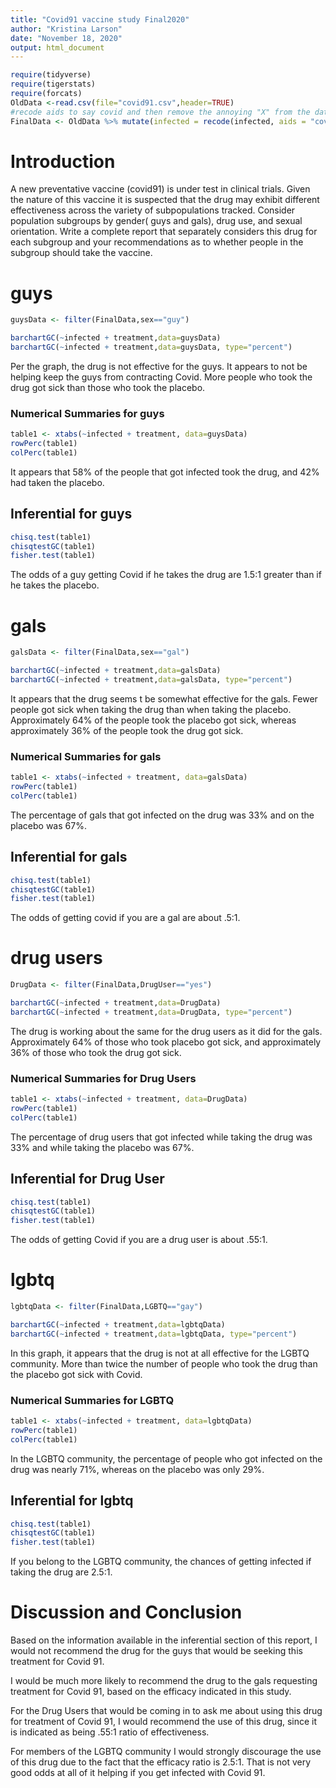 ```yaml
---
title: "Covid91 vaccine study Final2020"
author: "Kristina Larson"
date: "November 18, 2020"
output: html_document
---
```


```r
require(tidyverse)
require(tigerstats)
require(forcats)
OldData <-read.csv(file="covid91.csv",header=TRUE)
#recode aids to say covid and then remove the annoying "X" from the dataframe
FinalData <- OldData %>% mutate(infected = recode(infected, aids = "covid", none = "OK" )) %>% select(-one_of("X"))
```

# Introduction

<!--In this section you explain what you are trying to show.  Where did the data come from?  What is the research or other question you are trying to answer?.  If you skimp in this section expect to be marked down in your grade. Paint a picture of the project a couple of paragraphs is expected!-->

A new  preventative vaccine (covid91) is under test in clinical trials. Given the nature of this vaccine it is suspected that the drug may exhibit different effectiveness across the variety of subpopulations tracked. Consider population subgroups by gender( guys and gals), drug use, and sexual orientation. Write a complete report that separately considers this drug for each subgroup and your recommendations as to whether people in the subgroup should take the vaccine.

# guys
```r
guysData <- filter(FinalData,sex=="guy")
```
```r
barchartGC(~infected + treatment,data=guysData)
barchartGC(~infected + treatment,data=guysData, type="percent")

```
  
Per the graph, the drug is not effective for the guys. It appears to not be helping keep the guys from contracting Covid. More people who took the drug got sick than those who took the placebo.  

### Numerical Summaries for guys 

```r
table1 <- xtabs(~infected + treatment, data=guysData)
rowPerc(table1)
colPerc(table1)
```
  
It appears that 58% of the people that got infected took the drug, and 42% had taken the placebo. 

  
## Inferential for guys

```r
chisq.test(table1)
chisqtestGC(table1)
fisher.test(table1)
```
The odds of a guy getting Covid if he takes the drug are 1.5:1 greater than if he takes the placebo. 

<!--Decide on your methods:  use "variable analysis" or other appropriate descriptors.  Make sure to choose at least one graphical method and at least one numerical method. Discuss what data manipulations may be needed for example subsetting or other binning procedures and what sort of graphical displays and inferential tools will be used!-->

# gals
```r
galsData <- filter(FinalData,sex=="gal")
```
```r
barchartGC(~infected + treatment,data=galsData)
barchartGC(~infected + treatment,data=galsData, type="percent")

```
  
It appears that the drug seems t be somewhat effective for the gals. Fewer people got sick when taking the drug than when taking the placebo. Approximately 64% of the people took the placebo got sick, whereas approximately 36% of the people took the drug got sick. 

### Numerical Summaries for gals 

```r
table1 <- xtabs(~infected + treatment, data=galsData)
rowPerc(table1)
colPerc(table1)
```
  
The percentage of gals that got infected on the drug was 33% and on the placebo was 67%. 
  
## Inferential for gals

```r
chisq.test(table1)
chisqtestGC(table1)
fisher.test(table1)
```

The odds of getting covid if you are a gal are about .5:1. 


<!--Divide this section into two sub-sections:  One for your descriptive  results and one for your inferential results.!-->

# drug users
```r
DrugData <- filter(FinalData,DrugUser=="yes")
```

```r
barchartGC(~infected + treatment,data=DrugData)
barchartGC(~infected + treatment,data=DrugData, type="percent")
```

The drug is working about the same for the drug users as it did for the gals. Approximately 64% of those who took placebo got sick, and approximately 36% of those who took the drug got sick. 
  
### Numerical Summaries for Drug Users 

```r
table1 <- xtabs(~infected + treatment, data=DrugData)
rowPerc(table1)
colPerc(table1)
```
  
The percentage of drug users that got infected while taking the drug was 33% and while taking the placebo was 67%. 
  
## Inferential for Drug User

```r
chisq.test(table1)
chisqtestGC(table1)
fisher.test(table1)
```
  
The odds of getting Covid if you are a drug user is about .55:1. 

# lgbtq
```r
lgbtqData <- filter(FinalData,LGBTQ=="gay")
```
```r
barchartGC(~infected + treatment,data=lgbtqData)
barchartGC(~infected + treatment,data=lgbtqData, type="percent")

```
  
In this graph, it appears that the drug is not at all effective for the LGBTQ community. More than twice the number of people who took the drug than the placebo got sick with Covid.  

  
### Numerical Summaries for LGBTQ 

```r
table1 <- xtabs(~infected + treatment, data=lgbtqData)
rowPerc(table1)
colPerc(table1)
```
  
In the LGBTQ community, the percentage of people who got infected on the drug was nearly 71%, whereas on the placebo was only 29%. 
  
## Inferential for lgbtq

```r
chisq.test(table1)
chisqtestGC(table1)
fisher.test(table1)
```
  
If you belong to the LGBTQ community, the chances of getting infected if taking the drug are 2.5:1. 

  
# Discussion and Conclusion

  
Based on the information available in the inferential section of this report, I would not recommend the drug for the guys that would be seeking this treatment for Covid 91. 

I would be much more likely to recommend the drug to the gals requesting treatment for Covid 91, based on the efficacy indicated in this study.

For the Drug Users that would be coming in to ask me about using this drug for treatment of Covid 91, I would recommend the use of this drug, since it is indicated as being .55:1 ratio of effectiveness. 

For members of the LGBTQ community I would strongly discourage the use of this drug due to the fact that the efficacy ratio is 2.5:1. That is not very good odds at all of it helping if you get infected with Covid 91. 


<!--Discussion and conclusion here.  If you found a relationship be sure to consider whether the relationship occurs because one of the variavbles causes the other, or whether they perhasps are related for some other reason.  Watch the chapter 6 videos from the GeorgeTown videos collection.!-->


